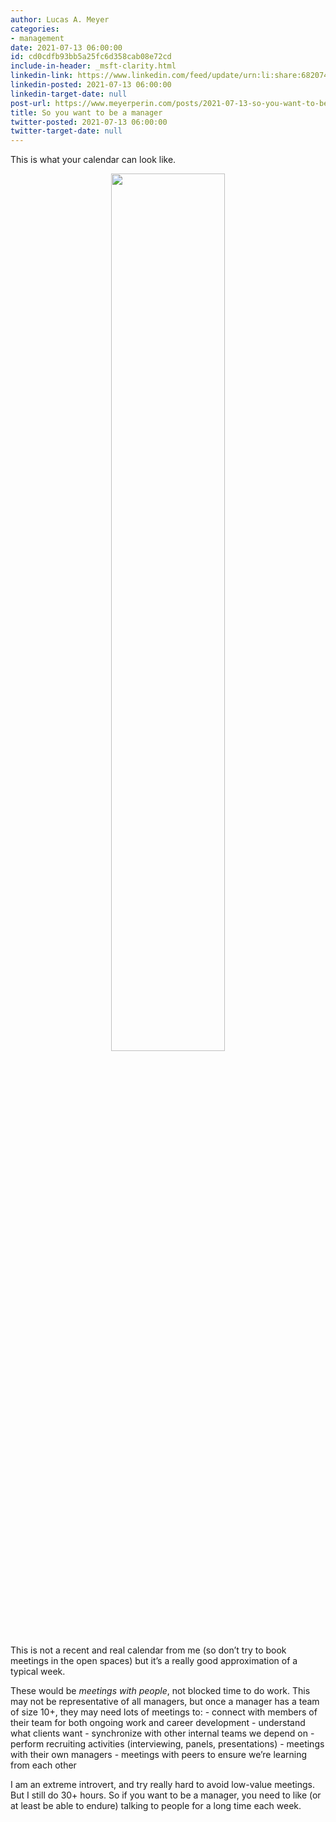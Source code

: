 ```yaml
---
author: Lucas A. Meyer
categories:
- management
date: 2021-07-13 06:00:00
id: cd0cdfb93bb5a25fc6d358cab08e72cd
include-in-header: _msft-clarity.html
linkedin-link: https://www.linkedin.com/feed/update/urn:li:share:6820742108136120320
linkedin-posted: 2021-07-13 06:00:00
linkedin-target-date: null
post-url: https://www.meyerperin.com/posts/2021-07-13-so-you-want-to-be-a-manager.html
title: So you want to be a manager
twitter-posted: 2021-07-13 06:00:00
twitter-target-date: null
---
```

This is what your calendar can look like. 

<center>![](/images/blurred-calendar.jpg){width=60%}</center>

This is not a recent and real calendar from me (so don't try to book meetings in the open spaces) but it's a really good approximation of a typical week.

These would be *meetings with people*, not blocked time to do work. This may not be representative of all managers, but once a manager has a team of size 10+, they may need lots of meetings to:
- connect with members of their team for both ongoing work and career development
- understand what clients want
- synchronize with other internal teams we depend on
- perform recruiting activities (interviewing, panels, presentations)
- meetings with their own managers
- meetings with peers to ensure we're learning from each other

I am an extreme introvert, and try really hard to avoid low-value meetings. But I still do 30+ hours. So if you want to be a manager, you need to like (or at least be able to endure) talking to people for a long time each week.
